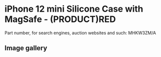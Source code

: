 
# iPhone 12 mini Silicone Case with MagSafe - (PRODUCT)RED

Part number, for search engines, auction websites and such: MHKW3ZM/A

## Image gallery

<div style={{ width: '100%', maxWidth: '768px' }}>
<GalleryComponent
    images={[
      {
        original: "/everysource/MHKW3.webp",
        thumbnail: "/everypreview/MHKW3.webp",
      },
      {
        original: "/everysource/MHKW3_AV1.webp",
        thumbnail: "/everypreview/MHKW3_AV1.webp",
      },
      {
        original: "/everysource/MHKW3_AV2.webp",
        thumbnail: "/everypreview/MHKW3_AV2.webp",
      },
      {
        original: "/everysource/MHKW3_AV3.webp",
        thumbnail: "/everypreview/MHKW3_AV3.webp",
      },
      {
        original: "/everysource/MHKW3_AV4.webp",
        thumbnail: "/everypreview/MHKW3_AV4.webp",
      },
      {
        original: "/everysource/MHKW3_AV5.webp",
        thumbnail: "/everypreview/MHKW3_AV5.webp",
      }
    ]}
  />
</div>